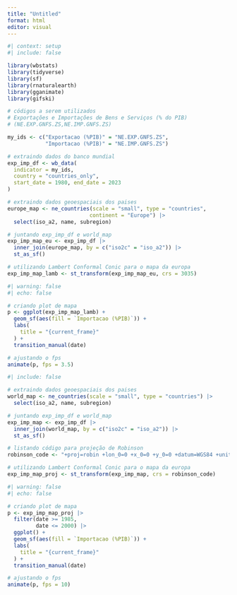 ```yaml
---
title: "Untitled"
format: html
editor: visual
---
```


```r
#| context: setup
#| include: false

library(wbstats)
library(tidyverse)
library(sf)
library(rnaturalearth)
library(gganimate)
library(gifski)

# códigos a serem utilizados
# Exportações e Importações de Bens e Serviços (% do PIB) 
# (NE.EXP.GNFS.ZS,NE.IMP.GNFS.ZS)

my_ids <- c("Exportacao (%PIB)" = "NE.EXP.GNFS.ZS",
            "Importacao (%PIB)" = "NE.IMP.GNFS.ZS")

# extraindo dados do banco mundial
exp_imp_df <- wb_data(
  indicator = my_ids,
  country = "countries_only",
  start_date = 1980, end_date = 2023
)

# extraindo dados geoespaciais dos paises
europe_map <- ne_countries(scale = "small", type = "countries",
                          continent = "Europe") |>
  select(iso_a2, name, subregion)

# juntando exp_imp_df e world_map
exp_imp_map_eu <- exp_imp_df |>
  inner_join(europe_map, by = c("iso2c" = "iso_a2")) |>
  st_as_sf()

# utilizando Lambert Conformal Conic para o mapa da europa
exp_imp_map_lamb <- st_transform(exp_imp_map_eu, crs = 3035)


```

```r
#| warning: false
#| echo: false

# criando plot de mapa
p <- ggplot(exp_imp_map_lamb) +
  geom_sf(aes(fill = `Importacao (%PIB)`)) +
  labs(
    title = "{current_frame}"
  ) +
  transition_manual(date)

# ajustando o fps
animate(p, fps = 3.5)

```

```r
#| include: false

# extraindo dados geoespaciais dos paises
world_map <- ne_countries(scale = "small", type = "countries") |>
  select(iso_a2, name, subregion)

# juntando exp_imp_df e world_map
exp_imp_map <- exp_imp_df |>
  inner_join(world_map, by = c("iso2c" = "iso_a2")) |>
  st_as_sf()

# listando código para projeção de Robinson
robinson_code <- "+proj=robin +lon_0=0 +x_0=0 +y_0=0 +datum=WGS84 +units=m +no_defs +type=crs"

# utilizando Lambert Conformal Conic para o mapa da europa
exp_imp_map_proj <- st_transform(exp_imp_map, crs = robinson_code)


```

```r
#| warning: false
#| echo: false

# criando plot de mapa
p <- exp_imp_map_proj |>
  filter(date >= 1985,
         date <= 2000) |>
  ggplot() +
  geom_sf(aes(fill = `Importacao (%PIB)`)) +
  labs(
    title = "{current_frame}"
  ) +
  transition_manual(date)

# ajustando o fps
animate(p, fps = 10)

```
